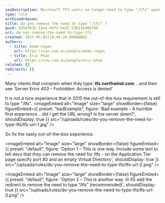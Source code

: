 ```yaml
---
seoDescription: Microsoft TFS users no longer need to type "/tfs" upon login, streamlining their experience.
type: rule
archivedreason:
title: Do you remove the need to type “/tfs” ?
guid: 3d5efb3b-12ed-4d73-be25-23b214a0a7d8
uri: do-you-remove-the-need-to-type-tfs
created: 2015-05-05T19:49:26.0000000Z
authors:
  - title: Adam Cogan
    url: https://ssw.com.au/people/adam-cogan
  - title: Eric Phan
    url: https://ssw.com.au/people/eric-phan
related: []
redirects: []
---
```


Many clients that complain when they type: **tfs.northwind.com**
...and then see ‘Server Error 403 – Forbidden: Access is denied’

It is not a nice experience that in 2015 the out-of-the-box requirement is still to type "/tfs".
<imageEmbed
  alt="Image"
  size="large"
  showBorder={false}
  figureEmbed={{
    preset: "badExample",
    figure: 'Bad example - A horrible first experience... did I get the URL wrong? Is the server down?',
    shouldDisplay: true
  }}
  src="/uploads/rules/do-you-remove-the-need-to-type-tfs/tfs-url-1.jpg"
/>

So fix the nasty out-of-the-box experience.


<imageEmbed
  alt="Image"
  size="large"
  showBorder={false}
  figureEmbed={{
    preset: "default",
    figure: 'Option 1 – This is one way. Include some text to tell devs that they can remove the need for /tfs - on the Application Tier page specify port 80 and an empty Virtual Directory',
    shouldDisplay: true
  }}
  src="/uploads/rules/do-you-remove-the-need-to-type-tfs/tfs-url-2.png"
/>


<imageEmbed
  alt="Image"
  size="large"
  showBorder={false}
  figureEmbed={{
    preset: "default",
    figure: 'Option 2 – This is another way. In IIS add the redirect to remove the need to type “/tfs” (recommended)',
    shouldDisplay: true
  }}
  src="/uploads/rules/do-you-remove-the-need-to-type-tfs/tfs-url-3.png"
/>